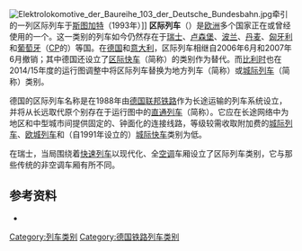 [[File:Elektrolokomotive_der_Baureihe_103_der_Deutsche_Bundesbahn.jpg|thumb]]牵引的一列区际列车于[[斯图加特|斯图加特]]（1993年）]]
'''区际列车'''（{{lang-de|'''Interregio'''，缩写为'''IR'''}}）是[[欧洲|欧洲]]多个国家正在或曾经使用的一个{{link-de|列车类别|Zuggattung}}。这一类别的列车如今仍然存在于[[瑞士|瑞士]]、[[卢森堡|卢森堡]]、[[波兰|波兰]]、[[丹麦|丹麦]]、[[匈牙利|匈牙利]]和[[葡萄牙|葡萄牙]]（[[葡萄牙铁路|CP]]的{{link-de|区际列车 (葡萄牙)|InterRegional|区际列车}}）等国。在[[德国|德国]]和[[意大利|意大利]]，区际列车相继自2006年6月和2007年6月撤销；其中德国还设立了[[区际快车|区际快车]]（简称{{lang|de|IRE}}）的类别作为替代。而[[比利时|比利时]]也在2014/15年度的运行图调整中将区际列车替换为地方列车（简称{{lang|de|L}}）或[[城际列车|城际列车]]（简称{{lang|de|IC}}）类别。

德国的区际列车名称是在1988年由[[德国联邦铁路|德国联邦铁路]]作为长途运输的列车系统设立，并将从长远取代原个别存在于运行图中的[[快速列车_(德国)#直通列车（D）|直通列车]]（简称{{lang|de|D}}）。它应在长途网络中为地区和中型城市间提供固定的、钟面化的连接线路，等级较需收取附加费的[[城际列车_(德国)|城际列车]]、[[欧城列车|欧城列车]]和（自1991年设立的）[[城际快车|城际快车]]类别为低。

在瑞士，当局围绕着[[快速列车|快速列车]]以现代化、全[[空调|空调]]车厢设立了区际列车类别，它与那些传统的非空调车厢有所不同。

==参考资料==
* {{cite book|last=Bodack|first=Karl-Dieter|title=InterRegio. Die abenteuerliche Biografie eines deutschen Zugsystems|year=2005|publisher=EK-Verlag|location=Freiburg i.B.|isbn=3882551496|language=de}}

[[Category:列车类别|Category:列车类别]]
[[Category:德国铁路列车类别|Category:德国铁路列车类别]]
